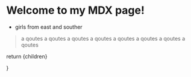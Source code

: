  
# Welcome to my MDX page!

- girls from east and souther
> a qoutes
> a qoutes
> a qoutes
> a qoutes
> a qoutes
> a qoutes
> a qoutes
> a qoutes


  return <MdxLayout>{children}</MdxLayout>
 
}
